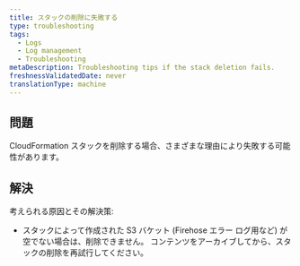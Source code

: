 ```yaml
---
title: スタックの削除に失敗する
type: troubleshooting
tags:
  - Logs
  - Log management
  - Troubleshooting
metaDescription: Troubleshooting tips if the stack deletion fails.
freshnessValidatedDate: never
translationType: machine
---
```


## 問題

CloudFormation スタックを削除する場合、さまざまな理由により失敗する可能性があります。

## 解決

考えられる原因とその解決策:

* スタックによって作成された S3 バケット (Firehose エラー ログ用など) が空でない場合は、削除できません。 コンテンツをアーカイブしてから、スタックの削除を再試行してください。